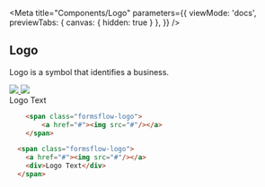 

<Meta title="Components/Logo" parameters={{
    viewMode: 'docs',
    previewTabs: { 
      canvas: { hidden: true } 
     },
  }} />

## Logo
  Logo is a symbol that identifies a business.
<div class="formsflow-d-flex formsflow-child-m-3">
  <span class="formsflow-logo">
    <a href="https://149641023.v2.pressablecdn.com/wp-content/uploads/2022/05/Site_logo.png">
      <img src="https://149641023.v2.pressablecdn.com/wp-content/uploads/2022/05/Site_logo.png"/>
    </a>
  </span>
  <span class="formsflow-logo">
    <a href="https://app2.aot-technologies.com/logo.svg">
      <img src="https://app2.aot-technologies.com/logo.svg"/>
    </a>
    <div>Logo Text</div>
  </span>
</div>

```html dark
    <span class="formsflow-logo">
        <a href="#"><img src="#"/></a>
    </span>

  <span class="formsflow-logo">
    <a href="#"><img src="#"/></a>
    <div>Logo Text</div>
  </span>

```